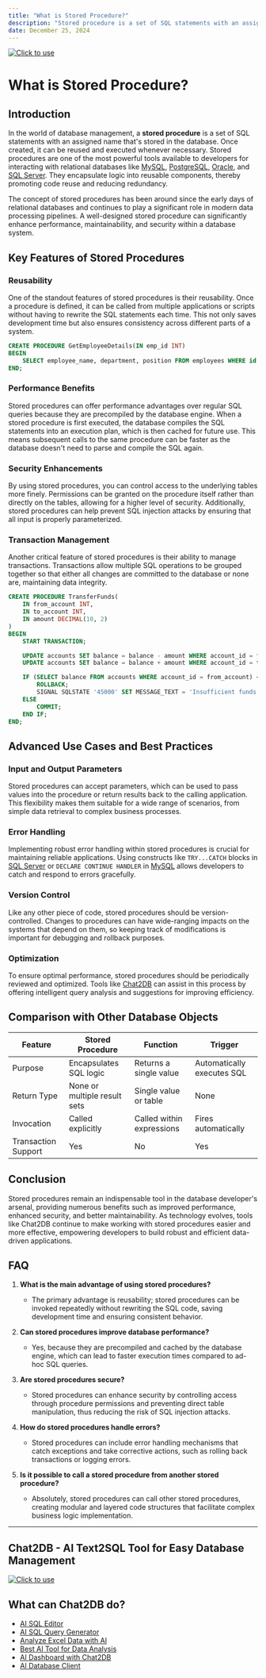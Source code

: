 ```yaml
---
title: "What is Stored Procedure?"
description: "Stored procedure is a set of SQL statements with an assigned name that's stored in the database."
date: December 25, 2024
---
```

[![Click to use](/image/blog/bg/chat2db1.png)](https://app.chat2db.ai/)
# What is Stored Procedure?

## Introduction

In the world of database management, a **stored procedure** is a set of SQL statements with an assigned name that's stored in the database. Once created, it can be reused and executed whenever necessary. Stored procedures are one of the most powerful tools available to developers for interacting with relational databases like [MySQL](https://chat2db.ai/client/mysql), [PostgreSQL](https://chat2db.ai/client/postgresql), [Oracle](https://chat2db.ai/client/oracle), and [SQL Server](https://chat2db.ai/client/sqlserver). They encapsulate logic into reusable components, thereby promoting code reuse and reducing redundancy.

The concept of stored procedures has been around since the early days of relational databases and continues to play a significant role in modern data processing pipelines. A well-designed stored procedure can significantly enhance performance, maintainability, and security within a database system.

## Key Features of Stored Procedures

### Reusability

One of the standout features of stored procedures is their reusability. Once a procedure is defined, it can be called from multiple applications or scripts without having to rewrite the SQL statements each time. This not only saves development time but also ensures consistency across different parts of a system.

```sql
CREATE PROCEDURE GetEmployeeDetails(IN emp_id INT)
BEGIN
    SELECT employee_name, department, position FROM employees WHERE id = emp_id;
END;
```

### Performance Benefits

Stored procedures can offer performance advantages over regular SQL queries because they are precompiled by the database engine. When a stored procedure is first executed, the database compiles the SQL statements into an execution plan, which is then cached for future use. This means subsequent calls to the same procedure can be faster as the database doesn't need to parse and compile the SQL again.

### Security Enhancements

By using stored procedures, you can control access to the underlying tables more finely. Permissions can be granted on the procedure itself rather than directly on the tables, allowing for a higher level of security. Additionally, stored procedures can help prevent SQL injection attacks by ensuring that all input is properly parameterized.

### Transaction Management

Another critical feature of stored procedures is their ability to manage transactions. Transactions allow multiple SQL operations to be grouped together so that either all changes are committed to the database or none are, maintaining data integrity.

```sql
CREATE PROCEDURE TransferFunds(
    IN from_account INT,
    IN to_account INT,
    IN amount DECIMAL(10, 2)
)
BEGIN
    START TRANSACTION;

    UPDATE accounts SET balance = balance - amount WHERE account_id = from_account;
    UPDATE accounts SET balance = balance + amount WHERE account_id = to_account;

    IF (SELECT balance FROM accounts WHERE account_id = from_account) < 0 THEN
        ROLLBACK;
        SIGNAL SQLSTATE '45000' SET MESSAGE_TEXT = 'Insufficient funds';
    ELSE
        COMMIT;
    END IF;
END;
```

## Advanced Use Cases and Best Practices

### Input and Output Parameters

Stored procedures can accept parameters, which can be used to pass values into the procedure or return results back to the calling application. This flexibility makes them suitable for a wide range of scenarios, from simple data retrieval to complex business processes.

### Error Handling

Implementing robust error handling within stored procedures is crucial for maintaining reliable applications. Using constructs like `TRY...CATCH` blocks in [SQL Server](https://chat2db.ai/client/sqlserver) or `DECLARE CONTINUE HANDLER` in [MySQL](https://chat2db.ai/client/mysql) allows developers to catch and respond to errors gracefully.

### Version Control

Like any other piece of code, stored procedures should be version-controlled. Changes to procedures can have wide-ranging impacts on the systems that depend on them, so keeping track of modifications is important for debugging and rollback purposes.

### Optimization

To ensure optimal performance, stored procedures should be periodically reviewed and optimized. Tools like [Chat2DB](https://chat2db.ai) can assist in this process by offering intelligent query analysis and suggestions for improving efficiency.

## Comparison with Other Database Objects

| Feature                | Stored Procedure          | Function                  | Trigger                    |
|------------------------|---------------------------|---------------------------|----------------------------|
| Purpose                | Encapsulates SQL logic     | Returns a single value     | Automatically executes SQL |
| Return Type            | None or multiple result sets | Single value or table      | None                       |
| Invocation              | Called explicitly          | Called within expressions  | Fires automatically         |
| Transaction Support     | Yes                       | No                        | Yes                        |

## Conclusion

Stored procedures remain an indispensable tool in the database developer's arsenal, providing numerous benefits such as improved performance, enhanced security, and better maintainability. As technology evolves, tools like Chat2DB continue to make working with stored procedures easier and more effective, empowering developers to build robust and efficient data-driven applications.

## FAQ

1. **What is the main advantage of using stored procedures?**
   - The primary advantage is reusability; stored procedures can be invoked repeatedly without rewriting the SQL code, saving development time and ensuring consistent behavior.

2. **Can stored procedures improve database performance?**
   - Yes, because they are precompiled and cached by the database engine, which can lead to faster execution times compared to ad-hoc SQL queries.

3. **Are stored procedures secure?**
   - Stored procedures can enhance security by controlling access through procedure permissions and preventing direct table manipulation, thus reducing the risk of SQL injection attacks.

4. **How do stored procedures handle errors?**
   - Stored procedures can include error handling mechanisms that catch exceptions and take corrective actions, such as rolling back transactions or logging errors.

5. **Is it possible to call a stored procedure from another stored procedure?**
   - Absolutely, stored procedures can call other stored procedures, creating modular and layered code structures that facilitate complex business logic implementation.

---

## Chat2DB - AI Text2SQL Tool for Easy Database Management

[![Click to use](/image/blog/chat2db.png)](https://app.chat2db.ai/)

## What can Chat2DB do?

- [AI SQL Editor](https://chat2db.ai/feature/AI%20SQL%20Editor)
- [AI SQL Query Generator](https://chat2db.ai/feature/AI%20SQL%20Query%20Generator)
- [Analyze Excel Data with AI](https://chat2db.ai/feature/Analyze%20Excel%20Data%20with%20AI)
- [Best AI Tool for Data Analysis](https://chat2db.ai/feature/Best%20AI%20Tool%20for%20Data%20Analysis)
- [AI Dashboard with Chat2DB](https://chat2db.ai/feature/AI%20Dashboard%20with%20Chat2DB)
- [AI Database Client](https://chat2db.ai/feature/AI%20Database%20Client)
